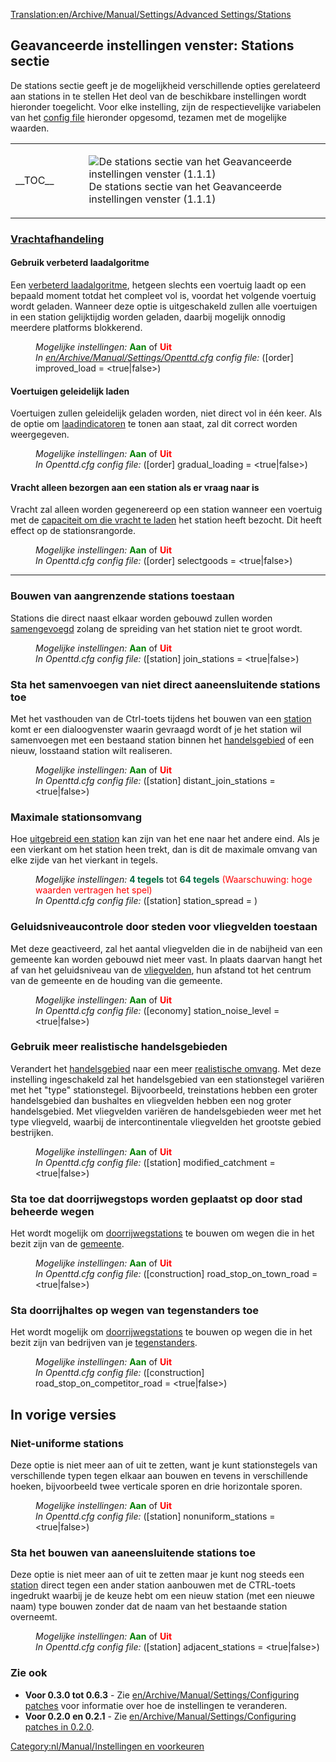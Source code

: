 [[Translation:en/Archive/Manual/Settings/Advanced Settings/Stations]]
{{nl/Archive/Manual/Settings/Geavanceerde instellingen}}

==Geavanceerde instellingen venster: Stations sectie==
De stations sectie geeft je de mogelijkheid verschillende opties gerelateerd aan stations in te stellen Het deol van de beschikbare instellingen wordt hieronder toegelicht. Voor elke instelling, zijn de respectievelijke variabelen van het [[en/Archive/Manual/Settings/Openttd.cfg|config file]] hieronder opgesomd, tezamen met de mogelijke waarden.
{| align="center"
|- valign="top"
|__TOC__
|[[File:nl/Archive/Manual/Settings/GI stations.png|frame|left|De stations sectie van het Geavanceerde instellingen venster (1.1.1)]]
|}

===<u>Vrachtafhandeling</u>===
====Gebruik verbeterd laadalgoritme====
{{nl/Kenmerken|Old|align="right"|text=(0.3.5)}}
Een [[en/Archive/Manual/Settings/Improved Loading|verbeterd laadalgoritme]], hetgeen slechts een voertuig laadt op een bepaald moment totdat het compleet vol is, voordat het volgende voertuig wordt geladen. Wanneer deze optie is uitgeschakeld zullen alle voertuigen in een station gelijktijdig worden geladen, daarbij mogelijk onnodig meerdere platforms blokkerend.
:''Mogelijke instellingen:'' <span style="color:green">'''Aan'''</span> of <span style="color:red">'''Uit'''</span>
:''In [[en/Archive/Manual/Settings/Openttd.cfg]] config file:'' ([order] improved_load = <true|false>) 
{{en/-}}
====Voertuigen geleidelijk laden====
{{nl/Kenmerken|0.5|align="right"|text=(0.5.0)}}
Voertuigen zullen geleidelijk geladen worden, niet direct vol in één keer. Als de optie om [[nl/Archive/Manual/Laadindicatoren|laadindicatoren]] te tonen aan staat, zal dit correct worden weergegeven.
:''Mogelijke instellingen:'' <span style="color:green">'''Aan'''</span> of <span style="color:red">'''Uit'''</span>
:''In Openttd.cfg config file:'' ([order] gradual_loading = <true|false>) 
{{en/-}}
====Vracht alleen bezorgen aan een station als er vraag naar is====
{{nl/Kenmerken|Old|align="right"|text=(0.2.0)}}
Vracht zal alleen worden gegenereerd op een station wanneer een voertuig met de [[en/Archive/Manual/Settings/Select goods|capaciteit om die vracht te laden]] het station heeft bezocht. Dit heeft effect op de stationsrangorde.
:''Mogelijke instellingen:'' <span style="color:green">'''Aan'''</span> of <span style="color:red">'''Uit'''</span>
:''In Openttd.cfg config file:'' ([order] selectgoods = <true|false>)
{{en/-}}
----
===Bouwen van aangrenzende stations toestaan===
{{nl/Kenmerken|Old|align="right"|text=(0.2.0)}}
Stations die direct naast elkaar worden gebouwd zullen worden [[nl/Archive/Manual/Settings/Samenvoegen treinstations|samengevoegd]] zolang de spreiding van het station niet te groot wordt.
:''Mogelijke instellingen:'' <span style="color:green">'''Aan'''</span> of <span style="color:red">'''Uit'''</span>
:''In Openttd.cfg config file:'' ([station] join_stations = <true|false>)
{{en/-}}
===Sta het samenvoegen van niet direct aaneensluitende stations toe===
{{nl/Kenmerken|0.7|align="right"|text=(0.7.0)}}
Met het vasthouden van de Ctrl-toets tijdens het bouwen van een [[nl/Manual/Stations|station]] komt er een dialoogvenster waarin gevraagd wordt of je het station wil samenvoegen met een bestaand station binnen het [[nl/Manual/Handelsgebied|handelsgebied]] of een nieuw, losstaand station wilt realiseren.
:''Mogelijke instellingen:'' <span style="color:green">'''Aan'''</span> of <span style="color:red">'''Uit'''</span>
:''In Openttd.cfg config file:'' ([station] distant_join_stations = <true|false>)
{{en/-}}
===Maximale stationsomvang===
{{nl/Kenmerken|Old|align="right"|text=(0.3.2)}}
Hoe [[en/Archive/Manual/Settings/Change station spread|uitgebreid een station]] kan zijn van het ene naar het andere eind. Als je een vierkant om het station heen trekt, dan is dit de maximale omvang van elke zijde van het vierkant in tegels.
:''Mogelijke instellingen:'' <span style="color:#00693E">'''4 tegels'''</span> tot <span style="color:#00693E">'''64 tegels'''</span> <span style="color:red">(Waarschuwing: hoge waarden vertragen het spel)</span>
:''In Openttd.cfg config file:'' ([station] station_spread = <num_val>)
{{en/-}}
===Geluidsniveaucontrole door steden voor vliegvelden toestaan===
{{nl/Kenmerken|0.7|align="right"|text=(0.7.0)}}
Met deze geactiveerd, zal het aantal vliegvelden die in de nabijheid van een gemeente kan worden gebouwd niet meer vast. In plaats daarvan hangt het af van het geluidsniveau van de [[nl/Manual/Vliegveld|vliegvelden]], hun afstand tot het centrum van de gemeente en de houding van die gemeente. 
:''Mogelijke instellingen:'' <span style="color:green">'''Aan'''</span> of <span style="color:red">'''Uit'''</span>
:''In Openttd.cfg config file:'' ([economy] station_noise_level = <true|false>)
{{en/-}}
===Gebruik meer realistische handelsgebieden===
{{nl/Kenmerken|Old|align="right"|text=(0.3.5)}}
Verandert het [[nl/Manual/Handelsgebied|handelsgebied]] naar een meer [[en/Archive/Manual/Settings/Modified catchment|realistische omvang]]. Met deze instelling ingeschakeld zal het handelsgebied van een stationstegel variëren met het "type" stationstegel. Bijvoorbeeld, treinstations hebben een groter handelsgebied dan bushaltes en vliegvelden hebben een nog groter handelsgebied. Met vliegvelden variëren de handelsgebieden weer met het type vliegveld, waarbij de intercontinentale vliegvelden het grootste gebied bestrijken.
:''Mogelijke instellingen:'' <span style="color:green">'''Aan'''</span> of <span style="color:red">'''Uit'''</span>
:''In Openttd.cfg config file:'' ([station] modified_catchment = <true|false>)
{{en/-}}
===Sta toe dat doorrijwegstops worden geplaatst op door stad beheerde wegen===
{{nl/Kenmerken|0.6|align="right"|text=(0.6.0)}}
Het wordt mogelijk om [[nl/Manual/Doorrijwegstations|doorrijwegstations]] te bouwen om wegen die in het bezit zijn van de [[nl/Manual/Gemeente|gemeente]].
:''Mogelijke instellingen:'' <span style="color:green">'''Aan'''</span> of <span style="color:red">'''Uit'''</span>
:''In Openttd.cfg config file:'' ([construction] road_stop_on_town_road = <true|false>) 
{{en/-}}
===Sta doorrijhaltes op wegen van tegenstanders toe===
{{nl/Kenmerken|0.7|align="right"|text=(0.7.0)}}
Het wordt mogelijk om [[nl/Manual/Doorrijwegstations|doorrijwegstations]] te bouwen op wegen die in het bezit zijn van bedrijven van je [[nl/Archive/Manual/Settings/Geavanceerde instellingen/Tegenstanders|tegenstanders]].
:''Mogelijke instellingen:'' <span style="color:green">'''Aan'''</span> of <span style="color:red">'''Uit'''</span>
:''In Openttd.cfg config file:'' ([construction] road_stop_on_competitor_road = <true|false>)
{{en/-}}

==In vorige versies==
===Niet-uniforme stations===
{{nl/Wiki/Kenmerken periode|0.3|1.0|align="right"|text=(0.3.0 t/m 1.0.0)}}
Deze optie is niet meer aan of uit te zetten, want je kunt stationstegels van verschillende typen tegen elkaar aan bouwen en tevens in verschillende hoeken, bijvoorbeeld twee verticale sporen en drie horizontale sporen.
:''Mogelijke instellingen:'' <span style="color:green">'''Aan'''</span> of <span style="color:red">'''Uit'''</span>
:''In Openttd.cfg config file:'' ([station] nonuniform_stations = <true|false>) 
{{en/-}}
===Sta het bouwen van aaneensluitende stations toe===
{{nl/Wiki/Kenmerken periode|0.6|1.0|align="right"|text=(0.6.0 t/m 1.0.0)}}
Deze optie is niet meer aan of uit te zetten maar je kunt nog steeds een [[nl/Station|station]] direct tegen een ander station aanbouwen met de CTRL-toets ingedrukt waarbij je de keuze hebt om een nieuw station (met een nieuwe naam) type bouwen zonder dat de naam van het bestaande station overneemt.
:''Mogelijke instellingen:'' <span style="color:green">'''Aan'''</span> of <span style="color:red">'''Uit'''</span>
:''In Openttd.cfg config file:'' ([station] adjacent_stations = <true|false>)
{{en/-}}

===Zie ook===
*'''Voor 0.3.0 tot 0.6.3''' - Zie [[en/Archive/Manual/Settings/Configuring patches]] voor informatie over hoe de instellingen te veranderen.
*'''Voor 0.2.0 en 0.2.1''' - Zie [[en/Archive/Manual/Settings/Configuring patches in 0.2.0]].

[[Category:nl/Manual/Instellingen en voorkeuren]]